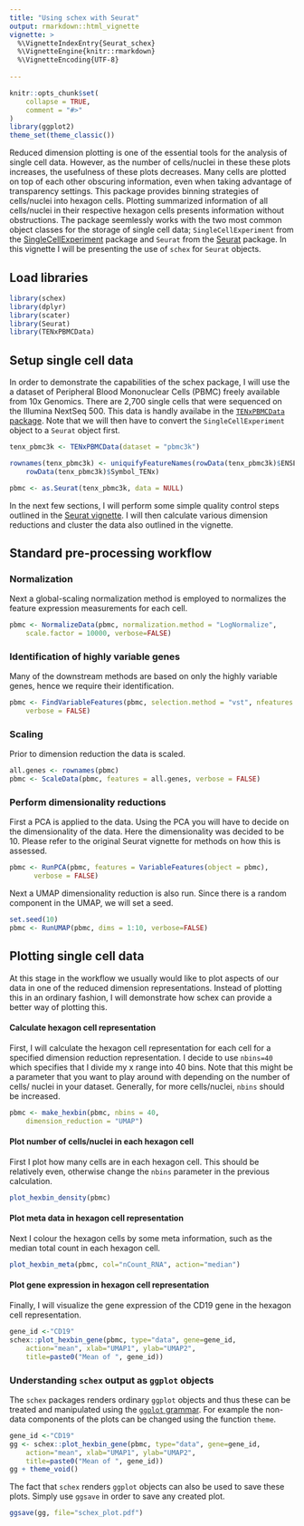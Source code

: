 ```yaml
---
title: "Using schex with Seurat"
output: rmarkdown::html_vignette
vignette: >
  %\VignetteIndexEntry{Seurat_schex}
  %\VignetteEngine{knitr::rmarkdown}
  %\VignetteEncoding{UTF-8}
  
---
```


```r
knitr::opts_chunk$set(
    collapse = TRUE,
    comment = "#>"
)
library(ggplot2)
theme_set(theme_classic())
```

Reduced dimension plotting is one of the essential tools for the analysis of 
single cell data. However, as the number of cells/nuclei in these these plots 
increases, the usefulness of these plots decreases. Many cells are plotted
on top of each other obscuring information, even when taking advantage of
transparency settings. This package provides binning strategies of cells/nuclei
into hexagon cells. Plotting summarized information of all cells/nuclei in their 
respective hexagon cells presents information without obstructions. The
package seemlessly works with the two most common object classes for the storage
of single cell data; `SingleCellExperiment` from the 
[SingleCellExperiment](https://bioconductor.org/packages/3.9/bioc/html/SingleCellExperiment.html) 
package and `Seurat` from the [Seurat](https://satijalab.org/seurat/) package. In
this vignette I will be presenting the use of `schex` for `Seurat` objects.

## Load libraries

```r
library(schex)
library(dplyr)
library(scater)
library(Seurat)
library(TENxPBMCData)
```

## Setup single cell data

In order to demonstrate the capabilities of the schex package, I will use the
a dataset of Peripheral Blood Mononuclear Cells (PBMC) freely available from 
10x Genomics. There are 2,700 single cells that were sequenced on the 
Illumina NextSeq 500. This data is handly availabe in the [`TENxPBMCData` package](http://bioconductor.org/packages/release/data/experiment/html/TENxPBMCData.html). 
Note that we will then have to convert the `SingleCellExperiment` object to a 
`Seurat` object first.

```r
tenx_pbmc3k <- TENxPBMCData(dataset = "pbmc3k")

rownames(tenx_pbmc3k) <- uniquifyFeatureNames(rowData(tenx_pbmc3k)$ENSEMBL_ID, 
    rowData(tenx_pbmc3k)$Symbol_TENx)

pbmc <- as.Seurat(tenx_pbmc3k, data = NULL)
```

In the next few sections, I will perform some simple quality control steps
outlined in the [Seurat vignette](https://satijalab.org/seurat/v3.0/pbmc3k_tutorial.html). 
I will then calculate various dimension 
reductions and cluster the data also outlined in the vignette.

## Standard pre-processing workflow

### Normalization

Next a global-scaling normalization method is employed to normalizes the 
feature expression measurements for each cell.

```r
pbmc <- NormalizeData(pbmc, normalization.method = "LogNormalize", 
    scale.factor = 10000, verbose=FALSE)
```

### Identification of highly variable genes

Many of the downstream methods are based on only the highly variable genes, 
hence we require their identification.

```r
pbmc <- FindVariableFeatures(pbmc, selection.method = "vst", nfeatures = 2000,
    verbose = FALSE)
```

### Scaling

Prior to dimension reduction the data is scaled.

```r
all.genes <- rownames(pbmc)
pbmc <- ScaleData(pbmc, features = all.genes, verbose = FALSE)
```

### Perform dimensionality reductions

First a PCA is applied to the data. Using the PCA you will have to decide on the
dimensionality of the data. Here the dimensionality was decided to be 10. 
Please refer to the original Seurat vignette for methods on how this is 
assessed. 

```r
pbmc <- RunPCA(pbmc, features = VariableFeatures(object = pbmc), 
      verbose = FALSE)
```

Next a UMAP dimensionality reduction is also run. Since there is a random 
component in the UMAP, we will set a seed.

```r
set.seed(10)
pbmc <- RunUMAP(pbmc, dims = 1:10, verbose=FALSE)
```

## Plotting single cell data

At this stage in the workflow we usually would like to plot aspects of our data
in one of the reduced dimension representations. Instead of plotting this in an
ordinary fashion, I will demonstrate how schex can provide a better way of 
plotting this.

#### Calculate hexagon cell representation

First, I will calculate the hexagon cell representation for each cell for
a specified dimension reduction representation. I decide to use `nbins=40` which
specifies that I divide my x range into 40 bins. Note that this might be a 
parameter that you want to play around with depending on the number of cells/
nuclei in your dataset. Generally, for more cells/nuclei, `nbins` should be 
increased.

```r
pbmc <- make_hexbin(pbmc, nbins = 40, 
    dimension_reduction = "UMAP")
```

#### Plot number of cells/nuclei in each hexagon cell

First I plot how many cells are in each hexagon cell. This should be
relatively even, otherwise change the `nbins` parameter in the previous 
calculation.

```r
plot_hexbin_density(pbmc)
```

#### Plot meta data in hexagon cell representation

Next I colour the hexagon cells by some meta information, such as the median 
total count in each hexagon cell.

```r
plot_hexbin_meta(pbmc, col="nCount_RNA", action="median")
```

#### Plot gene expression in hexagon cell representation

Finally, I will visualize the gene expression of the CD19 gene in the 
hexagon cell representation.

```r
gene_id <-"CD19"
schex::plot_hexbin_gene(pbmc, type="data", gene=gene_id, 
    action="mean", xlab="UMAP1", ylab="UMAP2", 
    title=paste0("Mean of ", gene_id))
```

### Understanding `schex` output as `ggplot` objects

The `schex` packages renders ordinary `ggplot` objects and thus these can be 
treated and manipulated using the 
[`ggplot` grammar](https://ggplot2.tidyverse.org/). For example the non-data
components of the plots can be changed using the function `theme`.

```r
gene_id <-"CD19"
gg <- schex::plot_hexbin_gene(pbmc, type="data", gene=gene_id, 
    action="mean", xlab="UMAP1", ylab="UMAP2", 
    title=paste0("Mean of ", gene_id))
gg + theme_void()
```

The fact that `schex` renders `ggplot` objects can also be used to save these 
plots. Simply use `ggsave` in order to save any created plot.

```r
ggsave(gg, file="schex_plot.pdf")
```
